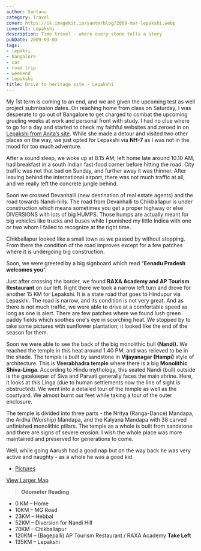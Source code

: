 ```yaml
---
author: Santanu
category: Travel
cover: https://ik.imagekit.io/santm/blog/2009-mar-lepakshi.webp
coverAlt: Lepakshi
description: Time travel - where every stone tells a story
pubDate: 2009-03-03
tags:
- lepaksi
- bangalore
- car
- road trip
- weekend
- lepakshi
title: Drive to heritage site - Lepakshi
---
```


My 1st term is coming to an end, and we are given the upcoming test as well project submission dates. On reaching home from class on Saturday, I was desperate to go out of Bangalore to get charged to combat the upcoming grueling weeks at work and personal front with study. I had no clue where to go for a day and started to check my faithful websites and zeroed in on [Lepakshi from Anita’s site](http://www.anitabora.com/blog/2007/07/03/all-in-a-days-work-2/). While she made a detour and visited two other places on the way, we just opted for Lepakshi via **NH-7** as I was not in the mood for too much adventure.

After a sound sleep, we woke up at 8.15 AM; left home late around 10.10 AM, had breakfast in a south Indian fast-food corner before hitting the road. City traffic was not that bad on Sunday, and further away it was thinner. After leaving behind the international airport, there was not much traffic at all, and we really left the concrete jungle behind.

Soon we crossed Devanhalli (new destination of real estate agents) and the road towards Nandi-hills. The road from Devanhalli to Chikballapur is under construction which means sometimes you get a proper highway or else DIVERSIONS with lots of big HUMPS. Those humps are actually meant for big vehicles like trucks and buses while I punished my little Indica with one or two whom I failed to recognize at the right time.

Chikballapur looked like a small town as we passed by without stopping. From there the condition of the road improves except for a few patches where it is undergoing big construction.

Soon, we were greeted by a big signboard which read “**Eenadu Pradesh welcomes you**”.

Just after crossing the border, we found **RAXA Academy and AP Tourism Restaurant** on our left. Right there we took a narrow left turn and drove for another 15 KM for Lepakshi. It is a state road that goes to Hindupur via Lepaskhi. The road is narrow, and its condition is not very great. And as there is not much traffic, we were able to drive at a comfortable speed as long as one is alert. There are few patches where we found lush green paddy fields which soothes one's eye in scorching heat. We stopped by to take some pictures with sunflower plantation; it looked like the end of the season for them.

Soon we were able to see the back of the big monolithic bull **(Nandi).** We reached the temple in this heat around 1.40 PM; and was relieved to be in the shade. The temple is built by sandstone in **Vijayanagar (Hampi)** style of architecture. This is **Veerabhadra temple** where there is a big **Monolithic Shiva-Linga**. According to Hindu mythology, this seated Nandi (bull) outside is the gatekeeper of Siva and Parvati generally faces the main shrine. Here, it looks at this Linga (due to human settlements now the line of sight is obstructed). We went into a detailed tour of the temple as well as the courtyard. We almost burnt our feet while taking a tour of the outer enclosure.

The temple is divided into three parts - the Nritya (Ranga-Dance) Mandapa, the Ardha (Worship) Mandapa, and the Kalyana Mandapa with 38 carved unfinished monolithic pillars. The temple as a whole is built from sandstone and there are signs of severe erosion. I wish the whole place was more maintained and preserved for generations to come.


Well, while going Aarush had a good nap but on the way back he was very active and naughty - as a whole he was a good kid.

- [Pictures](https://www.flickr.com/photos/santm/albums/72157638404080634)

[View Larger Map](http://maps.google.com/maps/ms?ie=UTF8&hl=en&msa=0&msid=106559180008999009034.000465f0dd216761915ab&ll=13.304103,77.585449&spn=1.603673,1.647949&z=8&source=embed)

> **Odometer Reading** 
- 0 KM – Home 
- 10KM – MG Road 
- 23KM – Hebbal 
- 52KM – Diversion for Nandi Hill 
- 70KM – Chikballapur
- 120KM – (Bagepalli) AP Tourism Restaurant / RAXA Academy **Take Left**
- 135KM – Lepakshi